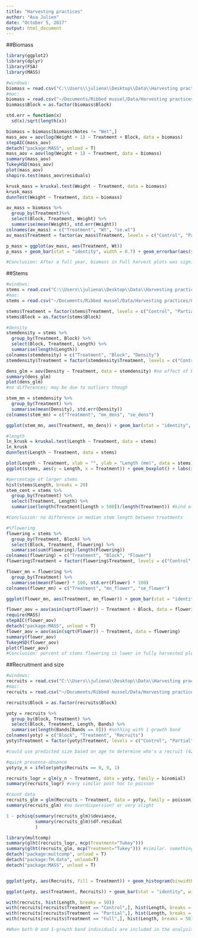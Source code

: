 ```yaml
---
title: "Harvesting practices"
author: "Asa Julien"
date: "October 5, 2017"
output: html_document
---
```


##Biomass
```r
library(ggplot2)
library(dplyr)
library(FSA)
library(MASS)

#windows:
biomass = read.csv("C:\\Users\\juliena\\Desktop\\Data\\Harvesting practices\\CSV files\\mass.csv")
#mac:
biomass = read.csv("~/Documents/Ribbed mussel/Data/Harvesting practices/CSV files/mass.csv")
biomass$Block = as.factor(biomass$Block)

std.err = function(x)
  sd(x)/sqrt(length(x))

biomass = biomass[biomass$Notes != "Wet",]
mass_aov = aov(log(Weight + 1) ~ Treatment + Block, data = biomass)
stepAIC(mass_aov)
detach("package:MASS", unload = T)
mass_aov = aov(log(Weight + 1) ~ Treatment, data = biomass)
summary(mass_aov)
TukeyHSD(mass_aov)
plot(mass_aov)
shapiro.test(mass_aov$residuals)

krusk_mass = kruskal.test(Weight ~ Treatment, data = biomass)
krusk_mass
dunnTest(Weight ~ Treatment, data = biomass)

av_mass = biomass %>%
  group_by(Treatment)%>%
  select(Block, Treatment, Weight) %>%
  summarise(mean(Weight), std.err(Weight))
colnames(av_mass) = c("Treatment", "Wt", "se.wt")
av_mass$Treatment = factor(av_mass$Treatment, levels = c("Control", "Partial", "Full"))

p_mass = ggplot(av_mass, aes(Treatment, Wt))
p_mass + geom_bar(stat = "identity", width = 0.7) + geom_errorbar(aes(ymin = Wt - se.wt, ymax = Wt + se.wt), width = 0.1) + labs(x = "", y = "Weight (g)") + annotate("text", x = "Full", y = 62, label = "*", size = 10)

#Conclusion: After a full year, biomass in Full harvest plots was significantly lower than both control and partially harvested plots (ANOVA, Tukey's HSD, and Kruskal test). Partially harvested plots displayed an intermediate response. Samples that were partially damp were removed from analysis.
```

##Stems
```r
#windows:
stems = read.csv("C:\\Users\\juliena\\Desktop\\Data\\Harvesting practices\\CSV files\\Stems.csv")
#mac:
stems = read.csv("~/Documents/Ribbed mussel/Data/Harvesting practices/CSV files/Stems.csv")

stems$Treatment = factor(stems$Treatment, levels = c("Control", "Partial", "Full"))
stems$Block = as.factor(stems$Block)

#density
stemdensity = stems %>%
  group_by(Treatment, Block) %>%
  select(Block, Treatment, Length) %>%
  summarise(length(Length))
colnames(stemdensity) = c("Treatment", "Block", "Density")
stemdensity$Treatment = factor(stemdensity$Treatment, levels = c("Control", "Partial", "Full"))

dens_glm = aov(Density ~ Treatment, data = stemdensity) #no effect of block
summary(dens_glm)
plot(dens_glm)
#no differences; may be due to outliers though

stem_mn = stemdensity %>%
  group_by(Treatment) %>%
  summarise(mean(Density), std.err(Density))
colnames(stem_mn) = c("Treatment", "mn_dens", "se_dens")

ggplot(stem_mn, aes(Treatment, mn_dens)) + geom_bar(stat = "identity", width = 0.7) + geom_errorbar(aes(ymin = mn_dens - se_dens, ymax = mn_dens + se_dens), width = 0.1) + labs (x = "", y = "Stem density") #Conclusion: While it appears that there is a difference in stem density based on treatment, only the block effect is significant, according to the quasipoisson regression

#length
ln_krusk = kruskal.test(Length ~ Treatment, data = stems)
ln_krusk
dunnTest(Length ~ Treatment, data = stems)

plot(Length ~ Treatment, xlab = "", ylab = "Length (mm)", data = stems)
ggplot(stems, aes(y = Length, x = Treatment)) + geom_boxplot() + labs(x = "", y = "Length (mm)")

#percentage of larger stems
hist(stems$Length, breaks = 20)
stem_cent = stems %>%
  group_by(Treatment) %>%
  select(Treatment, Length) %>%
  summarise(length(Treatment[Length > 500])/length(Treatment)) #kind of arbitrary

#Conclusion: no difference in median stem length between treatments

#%flowering
flowering = stems %>%
  group_by(Treatment, Block) %>%
  select(Block, Treatment, Flowering) %>%
  summarise(sum(Flowering)/length(Flowering))
colnames(flowering) = c("Treatment", "Block", "Flower")
flowering$Treatment = factor(flowering$Treatment, levels = c("Control", "Partial", "Full"))

flower_mn = flowering %>%
  group_by(Treatment) %>%
  summarise(mean(Flower) * 100, std.err(Flower) * 100)
colnames(flower_mn) = c("Treatment", "mn_flower", "se_flower")

ggplot(flower_mn, aes(Treatment, mn_flower)) + geom_bar(stat = "identity", width = 0.7) + geom_errorbar(aes(ymin = mn_flower - se_flower, ymax = mn_flower + se_flower), width = 0.1) + ylab("Percent flowering") + xlab("") + annotate("text", x = "Full", y = 9.5, label = "*", size = 10)

flower_aov = aov(asin(sqrt(Flower)) ~ Treatment + Block, data = flowering) #transformed data
require(MASS)
stepAIC(flower_aov)
detach("package:MASS", unload = T)
flower_aov = aov(asin(sqrt(Flower)) ~ Treatment, data = flowering)
summary(flower_aov)
TukeyHSD(flower_aov)
plot(flower_aov)
#Conclusion: percent of stems flowering is lower in fully harvested plots than in the control. The partial harvest displays an intermediate response.
```

##Recruitment and size
```r
#windows:
recruits = read.csv("C:\\Users\\juliena\\Desktop\\Data\\Harvesting practices\\CSV files\\sizeage.csv")
#mac:
recruits = read.csv("~/Documents/Ribbed mussel/Data/Harvesting practices/CSV files/sizeage.csv")

recruits$Block = as.factor(recruits$Block)

yoty = recruits %>%
  group_by(Block, Treatment) %>%
  select(Block, Treatment, Length, Bands) %>%
  summarise(length(Bands[Bands == 0])) #nothing with 1 growth band
colnames(yoty) = c("Block", "Treatment", "Recruits")
yoty$Treatment = factor(yoty$Treatment, levels = c("Control", "Partial", "Full"))

#could use predicted size based on age to determine who's a recruit (42.9 mm for 1 growth band)

#quick presence-absence
yoty$y_n = ifelse(yoty$Recruits == 0, 0, 1)

recruits_logr = glm(y_n ~ Treatment, data = yoty, family = binomial)
summary(recruits_logr) #very similar post hoc to poisson

#count data
recruits_glm = glm(Recruits ~ Treatment, data = yoty, family = poisson)
summary(recruits_glm) #no overdispersion? or very slight

1 - pchisq(summary(recruits_glm)$deviance, 
           summary(recruits_glm)$df.residual
           )

library(multcomp)
summary(glht(recruits_logr, mcp(Treatment="Tukey")))
summary(glht(recruits_glm, mcp(Treatment="Tukey"))) #similar. something is weird with all zeroes though... says it's not significantly different.
detach("package:multcomp", unload = T)
detach("package:TH.data", unload=T)
detach("package:MASS", unload = T)


ggplot(yoty, aes(Recruits, fill = Treatment)) + geom_histogram(binwidth = 0.5, position = "dodge")

ggplot(yoty, aes(Treatment, Recruits)) + geom_bar(stat = "identity", width = 0.5) + scale_y_continuous("Number of recuits", breaks = seq(0, 12, 4)) + xlab("")

with(recruits, hist(Length, breaks = 50))
with(recruits[recruits$Treatment == "Control",], hist(Length, breaks = 50))
with(recruits[recruits$Treatment == "Partial",], hist(Length, breaks = 50))
with(recruits[recruits$Treatment == "Full",], hist(Length, breaks = 50))

#When both 0 and 1-growth band individuals are included in the analysis, there are significant differences in number of recruits between each treatment; controls has the most, full the least. Partial is intermediate. When only age 0 mussels are considered, partial & full harvest become the same essentially (no recruitment, except for 1), and control still has the most recruits
```
